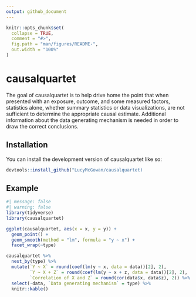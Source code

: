 ```yaml
---
output: github_document
---
```


<!-- README.md is generated from README.Rmd. Please edit that file -->

```r
knitr::opts_chunk$set(
  collapse = TRUE,
  comment = "#>",
  fig.path = "man/figures/README-",
  out.width = "100%"
)
```

# causalquartet

<!-- badges: start -->
<!-- badges: end -->

The goal of causalquartet is to help drive home the point that when presented with an exposure, outcome, and some measured factors, statistics alone, whether summary statistics or data visualizations, are not sufficient to determine the appropriate causal estimate. Additional information about the data generating mechanism is needed in order to draw the correct conclusions.

## Installation

You can install the development version of causalquartet like so:

``` r
devtools::install_github("LucyMcGowan/causalquartet)
```

## Example

```r
#| message: false
#| warning: false
library(tidyverse)
library(causalquartet)

ggplot(causalquartet, aes(x = x, y = y)) +
  geom_point() + 
  geom_smooth(method = "lm", formula = "y ~ x") +
  facet_wrap(~type)
```

```r
causalquartet %>%
  nest_by(type) %>%
  mutate(`Y ~ X` = round(coef(lm(y ~ x, data = data))[2], 2),
         `Y ~ X + Z` = round(coef(lm(y ~ x + z, data = data))[2], 2),
         `Correlation of X and Z` = round(cor(data$x, data$z), 2)) %>%
  select(-data, `Data generating mechanism` = type) %>%
  knitr::kable()
```

